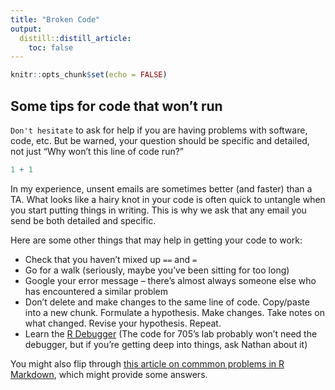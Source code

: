 ```yaml
---
title: "Broken Code"
output: 
  distill::distill_article:
    toc: false
---
```


```r
knitr::opts_chunk$set(echo = FALSE)
```

## Some tips for code that won't run

`Don't hesitate` to ask for help if you are having problems with software, code, etc. But be warned, your question should be specific and detailed, not just "Why won't this line of code run?"

```r
1 + 1
```


In my experience, unsent emails are sometimes better (and faster) than a TA. What looks like a hairy knot in your code is often quick to untangle when you start putting things in writing. This is why we ask that any email you send be both detailed and  specific. 

Here are some other things that may help in getting your code to work:

* Check that you haven't mixed up `==` and `=`  
* Go for a walk (seriously, maybe you've been sitting for too long)  
* Google your error message -- there's almost always someone else who has encountered a similar problem  
* Don't delete and make changes to the same line of code. Copy/paste into a new chunk. Formulate a hypothesis. Make changes. Take notes on what changed. Revise your hypothesis. Repeat.  
* Learn the [R Debugger](https://support.rstudio.com/hc/en-us/articles/205612627-Debugging-with-the-RStudio-IDE#debugging-in-r-markdown-documents)  (The code for 705's lab probably won't need the debugger, but if you're getting deep into things, ask Nathan about it)

You might also flip through [this article on commmon problems in R Markdown](https://rmd4sci.njtierney.com/common-problems-with-rmarkdown-and-some-solutions.html), which might provide some answers. 





